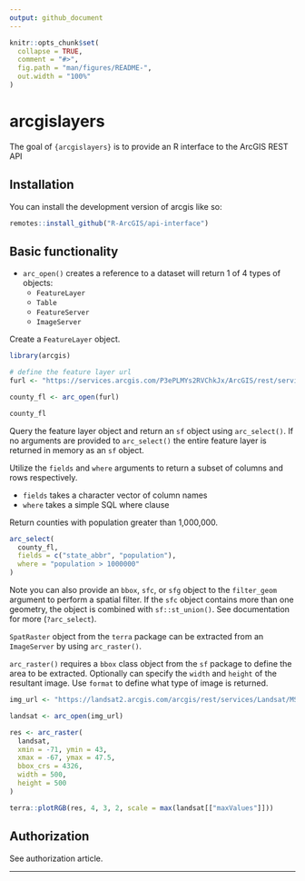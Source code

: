 ```yaml
---
output: github_document
---
```


<!-- README.md is generated from README.Rmd. Please edit that file -->

```r
knitr::opts_chunk$set(
  collapse = TRUE,
  comment = "#>",
  fig.path = "man/figures/README-",
  out.width = "100%"
)
```

# arcgislayers

<!-- badges: start -->
<!-- badges: end -->

The goal of `{arcgislayers}` is to provide an R interface to the ArcGIS REST API 

## Installation

You can install the development version of arcgis like so:


``` r
remotes::install_github("R-ArcGIS/api-interface")
```


## Basic functionality 

- `arc_open()` creates a reference to a dataset will return 1 of 4 types of objects:
  - `FeatureLayer`
  - `Table`
  - `FeatureServer`
  - `ImageServer`
  
  
Create a `FeatureLayer` object.
  
```r
library(arcgis)

# define the feature layer url
furl <- "https://services.arcgis.com/P3ePLMYs2RVChkJx/ArcGIS/rest/services/USA_Counties_Generalized_Boundaries/FeatureServer/0"

county_fl <- arc_open(furl)

county_fl
```


Query the feature layer object and return an `sf` object using `arc_select()`. If no arguments are provided to `arc_select()` the entire feature layer is returned in memory as an `sf` object. 

Utilize the `fields` and `where` arguments to return a subset of columns and rows respectively. 

- `fields` takes a character vector of column names
- `where` takes a simple SQL where clause

Return counties with population greater than 1,000,000.

```r
arc_select(
  county_fl, 
  fields = c("state_abbr", "population"), 
  where = "population > 1000000"
)
```

Note you can also provide an `bbox`, `sfc`, or `sfg` object to the `filter_geom` argument to perform a spatial filter. If the `sfc` object contains more than one geometry, the object is combined with `sf::st_union()`. See documentation for more (`?arc_select`).

`SpatRaster` object from the `terra` package can be extracted from an `ImageServer` by using `arc_raster()`. 

`arc_raster()` requires a `bbox` class object from the `sf` package to define the area to be extracted. Optionally can specify the `width` and `height` of the resultant image. Use `format` to define what type of image is returned. 

```r
img_url <- "https://landsat2.arcgis.com/arcgis/rest/services/Landsat/MS/ImageServer"

landsat <- arc_open(img_url)

res <- arc_raster(
  landsat, 
  xmin = -71, ymin = 43, 
  xmax = -67, ymax = 47.5, 
  bbox_crs = 4326, 
  width = 500, 
  height = 500
)

terra::plotRGB(res, 4, 3, 2, scale = max(landsat[["maxValues"]]))
```
## Authorization

See authorization article. 



------------------------

<!-- # DEPRECATED FROM HERE DOWN  -->

<!-- TODO update and rewrite -->

<!-- ## Feature Layers -->

<!-- Read in data from a feature layer. arcgis implements a `FeatureLayer` class object which is used to control how we read data from a Feature Layer service.  -->

<!-- Create a `FeatureLayer` with `feature_layer()` which takes the url of the feature layer as its only argument.  -->

<!-- ```{r example} -->
<!-- library(arcgis) -->

<!-- # define the feature layer url -->
<!-- furl <- "https://services.arcgis.com/P3ePLMYs2RVChkJx/ArcGIS/rest/services/USA_Counties_Generalized_Boundaries/FeatureServer/0" -->

<!-- # create a feature layer -->
<!-- county_fl <- feature_layer(furl) -->

<!-- county_fl -->
<!-- ``` -->

<!-- `FeatureLayer` objects are lists that contain metadata from the FeatureServer. The data that is used to create the `FeatureLayer` is taken directly from the url when displayed in json format. `FeatureLayer`s are intended to work somewhat similarly to a lazy table where data is only brought into memory when explicitly requested.  -->

<!-- The `collect_layer()` function will fetch all data for a layer from the REST endpoint and write it to the appropriate type—either an sf object or a data frame.  -->

<!-- ```{r cars} -->
<!-- county_sf <- collect_layer(county_fl) -->

<!-- county_sf -->
<!-- ``` -->

<!-- We can check to see what fields and types are present in our feature layer using `list_fields()`.  -->

<!-- ```{r} -->
<!-- list_fields(county_fl) -->
<!-- ``` -->

<!-- You can provide a more detailed query to the layer using `query_layer()`.  -->


<!-- ```{r} -->
<!-- res <- query_layer( -->
<!--   county_fl,  -->
<!--   where = "STATE_NAME = 'California' and POPULATION >= 30000", -->
<!--   fields = c("FIPS", "STATE_NAME", "SQMI", "POPULATION") -->
<!-- ) -->

<!-- res -->
<!-- ``` -->

<!-- Additionally, you can provide sf objects as spatial filters based on a predicate function.  Possible options are "intersects", "contains", "crosses", "overlaps", "touches", and "within". -->

<!-- In this example we create a polygon representing the bounding box of the West Coast of the US to act as our spatial filter.  -->

<!-- ```{r} -->
<!-- west_coast_bbox <- sf::st_as_sfc( -->
<!--   sf::st_bbox(c(xmin = -125, ymin = 32, xmax = -114, ymax = 49)) -->
<!-- ) -->

<!-- west_coast_bbox -->
<!-- ``` -->

<!-- We can then provide it as input to the `filter_geom` argument to act as a spatial filter.  -->

<!-- ```{r} -->
<!-- res <- query_layer( -->
<!--   county_fl,  -->
<!--   filter_geom = west_coast_bbox -->
<!-- ) -->

<!-- plot(res$geometry) -->
<!-- plot(west_coast_bbox, lty = 3, add = TRUE) -->
<!-- ``` -->

<!-- For manual control of the parameters that will be sent to the REST API you can use `update_params()`. This function allows you to built up your query iteratively and programmatically without executing the query right away. Use it in conjunction with `collect_layer()` for a lazy-ish process. -->

<!-- ```{r} -->
<!-- fl_query <- update_params( -->
<!--   county_fl,  -->
<!--   where = "STATE_NAME = 'New Hampshire'", -->
<!--   outFields = "STATE_NAME,POPULATION" -->
<!-- ) -->

<!-- fl_query -->
<!-- ``` -->

<!-- Notice the appended query. You can execute the query and bring the results into memory using `collect_layer()`. -->

<!-- ```{r} -->
<!-- collect_layer(fl_query) -->
<!-- ``` -->

<!-- ## Interfacing with `{arcgisbinding}` -->


<!-- - to do.... -->


<!-- ### dplyr-like syntax -->

<!-- You may not need all of these fields or features in your R session. If that's the case, it is more effective to bring in only a subset of the data that you need. We can limit what is brought into memory by using `select()` and `filter()` functions to build up a query that can be sent the rest API.  -->

<!-- The `select()` `FeatureLayer` method supports using `{tidyselect}` functions except the `where()` function. -->

<!-- ```{r} -->
<!-- county_fl |>  -->
<!--   select(contains("STATE")) -->
<!-- ``` -->

<!-- Now that we've ran `select()` on the `FeatureLayer` query parameters are printed out. The parameters will be sent along when the results are `collect()`ed.  -->

<!-- You can further subset your data by using `filter()`. Note that filtering is fairly limited ([see API documentation for more](https://developers.arcgis.com/rest/services-reference/enterprise/query-feature-service-layer-.htm#GUID-BC2AD141-3386-49FB-AA09-FF341145F614)). -->

<!-- ```{r} -->
<!-- county_query <- county_fl |>  -->
<!--   select(starts_with("STATE")) |>  -->
<!--   filter(STATE_NAME == "Alabama") -->

<!-- county_query -->
<!-- ``` -->

<!-- Bring it into memory with `collect()`. -->

<!-- ```{r} -->
<!-- res <- collect(county_query) -->
<!-- res -->
<!-- ``` -->


<!-- ### Other `FeatureLayer` functions -->

<!-- You can add any parameter that you'd like that is supported by the query parameters [listed in the documentation](https://developers.arcgis.com/rest/services-reference/enterprise/query-feature-service-layer-.htm#GUID-BC2AD141-3386-49FB-AA09-FF341145F614) with the using the `update_params()` function. -->


<!-- ```{r} -->
<!-- county_query |>  -->
<!--   update_params(returnIdsOnly = "true") |>  -->
<!--   collect() -->
<!-- ``` -->

<!-- Maybe, you want to clear our your query parameters, use `clear_query()`. -->

<!-- ```{r} -->
<!-- clear_query(county_query) -->
<!-- ``` -->

<!-- To preview only a few features from the feature layer use `head()` -->

<!-- ```{r} -->
<!-- head(county_query) -->
<!-- ``` -->


<!-- ## `FeatureServers` -->


<!-- FeatureServers contain one or more `FeatureLayers` or `Tables`.  -->

<!-- ```{r} -->
<!-- ft_srv <- feature_server( -->
<!--   "https://services2.arcgis.com/j80Jz20at6Bi0thr/ArcGIS/rest/services/List_of_Providers/FeatureServer/" -->
<!--   ) -->

<!-- ft_srv -->
<!-- ``` -->

<!-- Access elements by ID with `get_layer()` -->

<!-- ```{r} -->
<!-- get_layer(ft_srv, 27) -->
<!-- ``` -->

<!-- Get a list of all elements. -->

<!-- ```{r} -->
<!-- get_all_layers(ft_srv) -->
<!-- ``` -->

<!-- ## Conversion to Esri JSON -->


<!-- sf objects can be converted to Esri JSON representation. These can be Geometry Objects, FeatureSets, or arrays of Features.  -->

<!-- `st_as_geometry()` works with objects of class `sfg` and creates a Geometry Object. `st_as_featureset()` creates a FeatureSet from an sf or sfc object. sfc objects will have 0 length attributes. `st_as_features()` works with an sf or sfc object.  -->


<!-- ```{r} -->
<!-- st_as_geometry(res[["geometry"]][[30]]) |>  -->
<!--   # print nicely with jsonify -->
<!--   jsonify::pretty_json() -->
<!-- ``` -->

<!-- ```{r} -->
<!-- st_as_featureset(res[30,]) |>  -->
<!--   jsonify::pretty_json() -->
<!-- ``` -->
